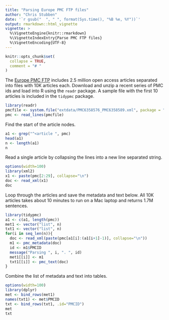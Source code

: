 ```yaml
---
title: "Parsing Europe PMC FTP files"
author: "Chris Stubben"
date: '`r gsub("  ", " ", format(Sys.time(), "%B %e, %Y"))`'
output: rmarkdown::html_vignette
vignette: >
  %\VignetteEngine{knitr::rmarkdown}
  %\VignetteIndexEntry{Parse PMC FTP files}
  %\VignetteEncoding{UTF-8}
---
```


```r
knitr::opts_chunk$set(
  collapse = TRUE,
  comment = "# "
)
```


The [Europe PMC FTP] includes 2.5 million open access articles separated into
files with 10K articles each.  Download and unzip a recent series of PMC ids
and load into R using the `readr` package.   A sample file with the first 10
articles is included in the `tidypmc` package.

```r
library(readr)
pmcfile <- system.file("extdata/PMC6358576_PMC6358589.xml", package = "tidypmc")
pmc <- read_lines(pmcfile)
```


Find the start of the article nodes.

```r
a1 <- grep("^<article ", pmc)
head(a1)
n <- length(a1)
n
```

Read a single article by collapsing the lines into a new line separated string.


```r
options(width=100)
library(xml2)
x1 <- paste(pmc[2:29], collapse="\n")
doc <- read_xml(x1)
doc
```


Loop through the articles and save the metadata and text below.
All 10K articles takes about 10 minutes to run on a Mac laptop and returns 1.7M
sentences.


```r
library(tidypmc)
a1 <- c(a1, length(pmc))
met1 <- vector("list", n)
txt1 <- vector("list", n)
for(i in seq_len(n)){
  doc <- read_xml(paste(pmc[a1[i]:(a1[i+1]-1)], collapse="\n"))
  m1 <- pmc_metadata(doc)
  id <- m1$PMCID
  message("Parsing ", i, ". ", id)
  met1[[i]] <- m1
  txt1[[i]] <- pmc_text(doc)
}
```


Combine the list of metadata and text into tables.


```r
options(width=100)
library(dplyr)
met <- bind_rows(met1)
names(txt1) <- met$PMCID
txt <- bind_rows(txt1, .id="PMCID")
met
txt
```




[Europe PMC FTP]: https://europepmc.org/ftp/oa/

